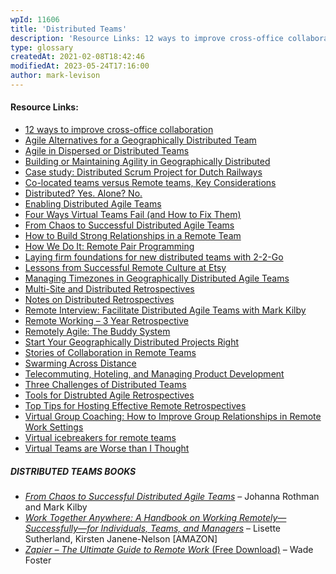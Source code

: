 ```yaml
---
wpId: 11606
title: 'Distributed Teams'
description: 'Resource Links: 12 ways to improve cross-office collaboration Agile Alternatives for a Geographically Distributed Team Agile in Dispersed or Distributed Teams Building or Maintaining Agility in Geographically Distributed Case study: Distributed Scrum Project for Dutch Railways Co-located teams versus Remote teams, Key Considerations Distributed? Yes. Alone? No. Enabling Distributed Agile Teams Four Ways Virtual Teams ...'
type: glossary
createdAt: 2021-02-08T18:42:46
modifiedAt: 2023-05-24T17:16:00
author: mark-levison
---
```



#### Resource Links:

*   [12 ways to improve cross-office collaboration](https://www.apptio.com/blog/12-ways-to-improve-cross-office-collaboration/)
*   [Agile Alternatives for a Geographically Distributed Team](https://www.jrothman.com/articles/2016/04/agile-alternatives-for-a-geographically-distributed-team/)
*   [Agile in Dispersed or Distributed Teams](https://www.infoq.com/news/2016/09/agile-dispersed-distributed-team/)
*   [Building or Maintaining Agility in Geographically Distributed](https://www.jrothman.com/newsletter/2012/03/building-or-maintaining-agility-in-geographically-distributed-teams/)
*   [Case study: Distributed Scrum Project for Dutch Railways](https://www.infoq.com/articles/dutch-railway-scrum/)
*   [Co-located teams versus Remote teams, Key Considerations](https://medium.com/jotto-on-teams/co-located-teams-versus-remote-teams-key-considerations-a0cd0bc741a#.ddqxiljvn)
*   [Distributed? Yes. Alone? No.](https://www.jrothman.com/newsletter/2012/04/distributed-yes-alone-no/)
*   [Enabling Distributed Agile Teams](https://www.leadingagile.com/2013/10/enabling-distributed-agile-teams/)
*   [Four Ways Virtual Teams Fail (and How to Fix Them)](https://evernote.com/blog/four-ways-virtual-teams-fail/)
*   [From Chaos to Successful Distributed Agile Teams](https://leanpub.com/geographicallydistributedagileteams)
*   [How to Build Strong Relationships in a Remote Team](https://zapier.com/blog/remote-team-communication/)
*   [How We Do It: Remote Pair Programming](https://www.sonatype.org/nexus/2015/03/23/how-we-do-it-remote-pair-programming/)
*   [Laying firm foundations for new distributed teams with 2-2-Go](https://salfreudenberg.wordpress.com/2014/01/10/laying-firm-foundations-for-new-distributed-teams-with-2-2-go/)
*   [Lessons from Successful Remote Culture at Etsy](https://www.infoq.com/presentations/etsy-remote-culture/)
*   [Managing Timezones in Geographically Distributed Agile Teams](https://www.jrothman.com/newsletter/2012/03/managing-timezones-in-geographically-distributed-agile-teams/)
*   [Multi-Site and Distributed Retrospectives](https://www.agiletrainings.eu/2015/12/06/multi-site-and-distributed-retrospectives/)
*   [Notes on Distributed Retrospectives](https://www.agileorlando.com/wiki/doku.php?id=distributedrestrospectives)
*   [Remote Interview: Facilitate Distributed Agile Teams with Mark Kilby](https://www.youtube.com/watch?v=DBee75bVv2A)
*   [Remote Working – 3 Year Retrospective](https://blog.jonliv.es/blog/2015/01/14/remote-working-3-year-retrospective/)
*   [Remotely Agile: The Buddy System](https://mckilby.wordpress.com/2014/10/14/remotely-agile-the-buddy-system/)
*   [Start Your Geographically Distributed Projects Right](https://www.jrothman.com/newsletter/2012/02/start-your-geographically-distributed-projects-right/)
*   [Stories of Collaboration in Remote Teams](https://www.infoq.com/articles/stories-collaboration-remote-teams/)
*   [Swarming Across Distance](https://www.infoq.com/articles/swarming-across-distance/)
*   [Telecommuting, Hoteling, and Managing Product Development](https://www.jrothman.com/mpd/management/2013/03/telecommuting-hoteling-and-managing-product-development/)
*   [Three Challenges of Distributed Teams](https://www.jamesshore.com/v2/blog/2019/three-challenges-of-distributed-teams)
*   [Tools for Distrubted Agile Retrospectives](https://lmsgoncalves.com/2014/11/14/tools-distributed-agile-retrospectives/)
*   [Top Tips for Hosting Effective Remote Retrospectives](https://lisettesutherland.com/2015/03/top-tips-hosting-effective-remote-retrospectives/)
*   [Virtual Group Coaching: How to Improve Group Relationships in Remote Work Settings](https://www.infoq.com/articles/virtual-coaching/)
*   [Virtual icebreakers for remote teams](https://lisettesutherland.com/2015/06/virtual-icebreakers-for-remote-teams/)
*   [Virtual Teams are Worse than I Thought](https://www.linkedin.com/pulse/virtual-teams-worse-than-i-thought-patrick-lencioni)

##### DISTRIBUTED TEAMS BOOKS

*   [_From Chaos to Successful Distributed Agile Teams_](https://leanpub.com/geographicallydistributedagileteams) – Johanna Rothman and Mark Kilby
*   _[Work Together Anywhere: A Handbook on Working Remotely—Successfully—for Individuals, Teams, and Managers](https://www.amazon.com/dp/B07C2TTZVG/&tag=notesfromatoo-20/&tag=notesfromatoo-20)_ – Lisette Sutherland, Kirsten Janene-Nelson \[AMAZON\]
*   [_Zapier – The Ultimate Guide to Remote Work_ (Free Download)](https://zapier.com/learn/remote-work/) – Wade Foster